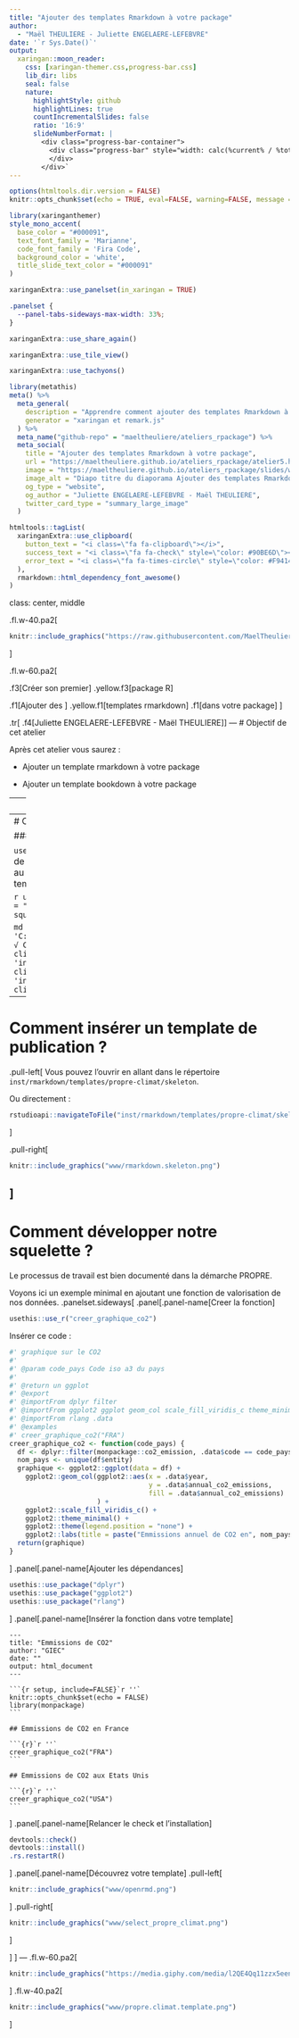 ```yaml
---
title: "Ajouter des templates Rmarkdown à votre package"
author: 
  - "Maël THEULIERE - Juliette ENGELAERE-LEFEBVRE"
date: '`r Sys.Date()`'
output:
  xaringan::moon_reader:
    css: [xaringan-themer.css,progress-bar.css]
    lib_dir: libs
    seal: false
    nature:
      highlightStyle: github
      highlightLines: true
      countIncrementalSlides: false
      ratio: '16:9'
      slideNumberFormat: |
        <div class="progress-bar-container">
          <div class="progress-bar" style="width: calc(%current% / %total% * 100%);">
          </div>
        </div>`
---
```


```r
options(htmltools.dir.version = FALSE)
knitr::opts_chunk$set(echo = TRUE, eval=FALSE, warning=FALSE, message = FALSE)
```

```r
library(xaringanthemer)
style_mono_accent(
  base_color = "#000091",
  text_font_family = 'Marianne',
  code_font_family = 'Fira Code',
  background_color = 'white',
  title_slide_text_color = "#000091"
)
```


```r
xaringanExtra::use_panelset(in_xaringan = TRUE)
```

```css
.panelset {
  --panel-tabs-sideways-max-width: 33%;
}
```

```r
xaringanExtra::use_share_again()
```

```r
xaringanExtra::use_tile_view()
```

```r
xaringanExtra::use_tachyons()
```

```r
library(metathis)
meta() %>%
  meta_general(
    description = "Apprendre comment ajouter des templates Rmarkdown à un package",
    generator = "xaringan et remark.js"
  ) %>% 
  meta_name("github-repo" = "maeltheuliere/ateliers_rpackage") %>% 
  meta_social(
    title = "Ajouter des templates Rmarkdown à votre package",
    url = "https://maeltheuliere.github.io/ateliers_rpackage/atelier5.html",
    image = "https://maeltheuliere.github.io/ateliers_rpackage/slides/www/slide5.png",
    image_alt = "Diapo titre du diaporama Ajouter des templates Rmarkdown à votre package",
    og_type = "website",
    og_author = "Juliette ENGELAERE-LEFEBVRE - Maël THEULIERE",
    twitter_card_type = "summary_large_image"
  )
```

```r
htmltools::tagList(
  xaringanExtra::use_clipboard(
    button_text = "<i class=\"fa fa-clipboard\"></i>",
    success_text = "<i class=\"fa fa-check\" style=\"color: #90BE6D\"></i>",
    error_text = "<i class=\"fa fa-times-circle\" style=\"color: #F94144\"></i>"
  ),
  rmarkdown::html_dependency_font_awesome()
)
```
class: center, middle

.fl.w-40.pa2[
```r
knitr::include_graphics("https://raw.githubusercontent.com/MaelTheuliere/ateliers_rpackage/main/slides/www/packagescompagnons.png")
```
]

.fl.w-60.pa2[

.f3[Créer son premier] .yellow.f3[package R]

.f1[Ajouter des ] .yellow.f1[templates rmarkdown] .f1[dans votre package]
]

.tr[
.f4[Juliette ENGELAERE-LEFEBVRE - Maël THEULIERE]
]
---
# Objectif de cet atelier

Après cet atelier vous saurez :

  - Ajouter un template rmarkdown à votre package
  
  - Ajouter un template bookdown à votre package
  
---
# Pourquoi des templates de publication ?

Une publication statistique peut être pensée dans son processus de travail comme un livrable d'un package : 

- des données insérer dans le package
- une datapréparation documentée dans dataraw
- des fonctions qui produisent les illustrations (tableaux, graphiques, cartes, chiffres clefs...)
- un squelette de publication qui intègre ces éléments précalculés
- un système de versionning pour gérer le développement et les millésimes de la publication

C'est la démarche PROPRE et tout cela est mieux documenté dans le [document de présentation de la démarche](https://rdes_dreal.gitlab.io/propre/index.html).
---
# Comment insérer un template de publication ?

### `r emo::ji("superhero")` {`usethis`} off course !

`usethis::use_rmarkdown_template()` est la fonction de `{usethis}` qui permet cela. Elle vous positionne au bon endroit les bons fichiers pour créer un template.

```r
usethis::use_rmarkdown_template(template_name = "propre.climat",
                                template_description = "Un squelette de publication sur le climat")
```

```md
√ Setting active project to 'C:/Users/mael.theuliere/Documents/R/monpackage'
√ Creating 'inst/rmarkdown/templates/propre-climat/skeleton/'
√ Writing 'inst/rmarkdown/templates/propre-climat/template.yaml'
√ Writing 'inst/rmarkdown/templates/propre-climat/skeleton/skeleton.Rmd'
```

---
# Comment insérer un template de publication ?

.pull-left[
Vous pouvez l'ouvrir en allant dans le répertoire `inst/rmarkdown/templates/propre-climat/skeleton`.

Ou directement : 

```r
rstudioapi::navigateToFile("inst/rmarkdown/templates/propre-climat/skeleton/skeleton.Rmd")
```

]

.pull-right[
```r
knitr::include_graphics("www/rmarkdown.skeleton.png")
```
]
---
# Comment développer notre squelette ?

Le processus de travail est bien documenté dans la démarche PROPRE.

Voyons ici un exemple minimal en ajoutant une fonction de valorisation de nos données. 
.panelset.sideways[
.panel[.panel-name[Creer la fonction]

```r
usethis::use_r("creer_graphique_co2")
```

Insérer ce code : 
```r
#' graphique sur le CO2
#'
#' @param code_pays Code iso a3 du pays
#'
#' @return un ggplot
#' @export
#' @importFrom dplyr filter
#' @importFrom ggplot2 ggplot geom_col scale_fill_viridis_c theme_minimal theme labs
#' @importFrom rlang .data
#' @examples
#' creer_graphique_co2("FRA")
creer_graphique_co2 <- function(code_pays) {
  df <- dplyr::filter(monpackage::co2_emission, .data$code == code_pays)
  nom_pays <- unique(df$entity)
  graphique <- ggplot2::ggplot(data = df) +
    ggplot2::geom_col(ggplot2::aes(x = .data$year,
                                   y = .data$annual_co2_emissions,
                                   fill = .data$annual_co2_emissions)
                      ) +
    ggplot2::scale_fill_viridis_c() +
    ggplot2::theme_minimal() +
    ggplot2::theme(legend.position = "none") +
    ggplot2::labs(title = paste("Emmissions annuel de CO2 en", nom_pays), x=NULL,y=NULL)
  return(graphique)
}

```
]
.panel[.panel-name[Ajouter les dépendances]
```r
usethis::use_package("dplyr")
usethis::use_package("ggplot2")
usethis::use_package("rlang")
```
]
.panel[.panel-name[Insérer la fonction dans votre template]

````
---
title: "Emmissions de CO2"
author: "GIEC"
date: ""
output: html_document
---

```{r setup, include=FALSE}`r ''`
knitr::opts_chunk$set(echo = FALSE)
library(monpackage)
```

## Emmissions de CO2 en France

```{r}`r ''`
creer_graphique_co2("FRA")
```

## Emmissions de CO2 aux Etats Unis

```{r}`r ''`
creer_graphique_co2("USA")
```

````

]
.panel[.panel-name[Relancer le check et l'installation]
```r
devtools::check()
devtools::install()
.rs.restartR()
```
]
.panel[.panel-name[Découvrez votre template]
.pull-left[
```r
knitr::include_graphics("www/openrmd.png")
```
]
.pull-right[
```r
knitr::include_graphics("www/select_propre_climat.png")
```
]

]
]
---
.fl.w-60.pa2[
```r
knitr::include_graphics("https://media.giphy.com/media/l2QE4Qq11zzx5eenS/giphy.gif")
```
]
.fl.w-40.pa2[
```r
knitr::include_graphics("www/propre.climat.template.png")
```

]